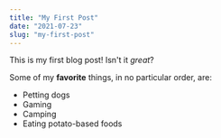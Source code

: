 ```yaml
---
title: "My First Post"
date: "2021-07-23"
slug: "my-first-post"
---
```


This is my first blog post! Isn't it *great*?

Some of my **favorite** things, in no particular order, are:

* Petting dogs
* Gaming
* Camping
* Eating potato-based foods
